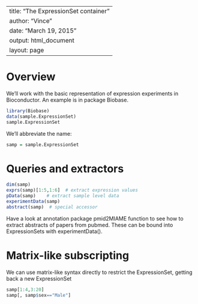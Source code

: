 
---
title: "The ExpressionSet container"
author: "Vince"
date: "March 19, 2015"
output: html_document
layout: page
---

# Overview

We'll work with the basic representation of expression experiments
in Bioconductor.  An example is in package Biobase.

```r
library(Biobase)
data(sample.ExpressionSet)
sample.ExpressionSet
```

We'll abbreviate the name:

```r
samp = sample.ExpressionSet
```

# Queries and extractors

```r
dim(samp)
exprs(samp)[1:5,1:6]  # extract expression values
pData(samp)    # extract sample level data
experimentData(samp)
abstract(samp)  # special accessor
```

Have a look at annotation package pmid2MIAME function to see
how to extract abstracts of papers from pubmed.  These can be
bound into ExpressionSets with experimentData().

# Matrix-like subscripting

We can use matrix-like syntax directly to restrict the
ExpressionSet, getting back a new ExpressionSet
```r
samp[1:4,3:20]
samp[, samp$sex=="Male"]
```


